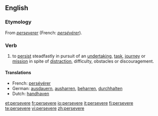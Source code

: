 ==English==
===Etymology===
From {{OF.}} ''[[perseverer]]'' (French: ''[[persévérer]]'').

===Verb===
{{en-verb|persever|ing}}

# to [[persist]] steadfastly in pursuit of an [[undertaking]], [[task]], [[journey]] or [[mission]] in spite of [[distract]]ion, difficulty, obstacles or discouragement.

====Translations====
{{top}}
*French: [[persévérer]]
*German: [[ausdauern]], [[ausharren]], [[beharren]], [[durchhalten]]
*Dutch: [[handhaven]]
{{bottom}}

[[et:persevere]]
[[fr:persevere]]
[[io:persevere]]
[[it:persevere]]
[[fi:persevere]]
[[te:persevere]]
[[vi:persevere]]
[[zh:persevere]]